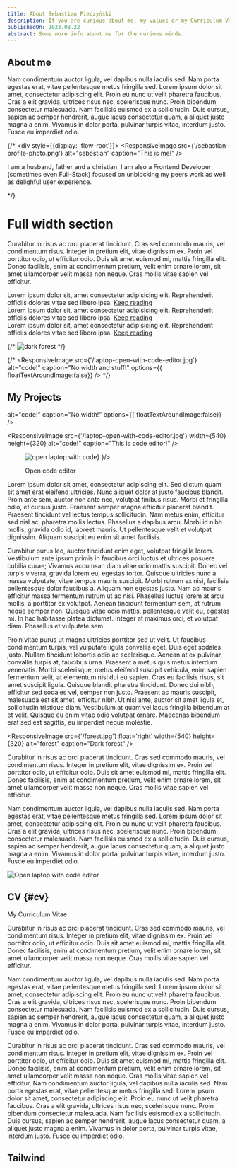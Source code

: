 ---
title: About Sebastian Pieczyński
description: If you are curious about me, my values or my Curriculum Viate (CV) / portfolio read on.
publishedOn: 2023.08.22
abstract: Some more info about me for the curious minds.
---

## About me

Nam condimentum auctor ligula, vel dapibus nulla iaculis sed. Nam porta egestas erat, vitae pellentesque metus fringilla sed. Lorem ipsum dolor sit amet, consectetur adipiscing elit. Proin eu nunc ut velit pharetra faucibus. Cras a elit gravida, ultrices risus nec, scelerisque nunc. Proin bibendum consectetur malesuada. Nam facilisis euismod ex a sollicitudin. Duis cursus, sapien ac semper hendrerit, augue lacus consectetur quam, a aliquet justo magna a enim. Vivamus in dolor porta, pulvinar turpis vitae, interdum justo. Fusce eu imperdiet odio.

{/* <div style={{display: 'flow-root'}}>
<ResponsiveImage
  src={'/sebastian-profile-photo.png'}
  alt="sebastian"
  caption="This is me!"
/>

I am a husband, father and a christian. I am also a Frontend Developer (sometimes even Full-Stack) focused on unblocking my peers work as well as delighful user experience.

</div> */}

# Full width section

Curabitur in risus ac orci placerat tincidunt. Cras sed commodo mauris, vel condimentum risus. Integer in pretium elit, vitae dignissim ex. Proin vel porttitor odio, ut efficitur odio. Duis sit amet euismod mi, mattis fringilla elit. Donec facilisis, enim at condimentum pretium, velit enim ornare lorem, sit amet ullamcorper velit massa non neque. Cras mollis vitae sapien vel efficitur.

<FullWidthSplitSection>
	<div>
			Lorem ipsum dolor sit, amet consectetur adipisicing elit.
			Reprehenderit officiis dolores vitae sed libero ipsa.
		<a href="#" className="button">
			Keep reading
		</a>
	</div>
  <div>
			Lorem ipsum dolor sit, amet consectetur adipisicing elit.
			Reprehenderit officiis dolores vitae sed libero ipsa.
		<a href="#" className="button">
			Keep reading
		</a>
	</div>
</FullWidthSplitSection>

<FullWidthSplitSection>
  <img src="/forest.jpg" alt="" />
	<div>
			Lorem ipsum dolor sit, amet consectetur adipisicing elit.
			Reprehenderit officiis dolores vitae sed libero ipsa.
		<a href="#" className="button">
			Keep reading
		</a>
	</div>
</FullWidthSplitSection>

{/* <FullWidthSplitSection className="h-52">
  <img src="/forest.jpg" alt="dark forest" />
</FullWidthSplitSection> */}

{/* <FullWidthSplitSection className="h-52">
<ResponsiveImage
  src={'/laptop-open-with-code-editor.jpg'}
  alt="code!"
  caption="No width and stuff!"
  options={{ floatTextAroundImage:false}}
/>
</FullWidthSplitSection> */}


## My Projects

<div style={{display: 'flow-root'}}>
<ResponsiveImage
  src={'/laptop-open-with-code-editor.jpg'}


  alt="code!"
  caption="No width!"
  options={{  floatTextAroundImage:false}}
/>
</div>

<ResponsiveImage
  src={'/laptop-open-with-code-editor.jpg'}
  width={540}
  height={320}
  alt="code!"
  caption="This is code editor!"
/>

<div style={{maxWidth: 'max-content', paddingBottom: '0.5em', display: 'flow-root', gap: '0.5em', borderRadius: '4px 4px 0 0',}}>
<figure style={{float: 'left', paddingRight: '1rem', width:'fit-content'}}>
  <Image src="/laptop-open-with-code-editor.jpg" width={540} height={320} alt="open laptop with code"
  style={{
    objectFit:'cover',
    margin: 0,
    padding: 0,
    border: '2px solid var(--color-gray-900)',
    borderRadius: '4px 4px 0 0',

  }
  }/>
  <figcaption style={{
    backgroundColor: 'var(--color-gray-900)',
    padding: '0.2em',
    color: 'var(--color-gray-100)'
    }}>Open code editor</figcaption>
</figure>

<p>Lorem ipsum dolor sit amet, consectetur adipiscing elit. Sed dictum quam sit amet erat eleifend ultricies. Nunc aliquet dolor at justo faucibus blandit. Proin ante sem, auctor non ante nec, volutpat finibus risus. Morbi et fringilla odio, et cursus justo. Praesent semper magna efficitur placerat blandit. Praesent tincidunt vel lectus tempus sollicitudin. Nam metus enim, efficitur sed nisl ac, pharetra mollis lectus. Phasellus a dapibus arcu. Morbi id nibh mollis, gravida odio id, laoreet mauris. Ut pellentesque velit et volutpat dignissim. Aliquam suscipit eu enim sit amet facilisis.</p>
<p>Curabitur purus leo, auctor tincidunt enim eget, volutpat fringilla lorem. Vestibulum ante ipsum primis in faucibus orci luctus et ultrices posuere cubilia curae; Vivamus accumsan diam vitae odio mattis suscipit. Donec vel turpis viverra, gravida lorem eu, egestas tortor. Quisque ultricies nunc a massa vulputate, vitae tempus mauris suscipit. Morbi rutrum ex nisi, facilisis pellentesque dolor faucibus a. Aliquam non egestas justo. Nam ac mauris efficitur massa fermentum rutrum ut ac nisi. Phasellus luctus lorem at arcu mollis, a porttitor ex volutpat. Aenean tincidunt fermentum sem, at rutrum neque semper non. Quisque vitae odio mattis, pellentesque velit eu, egestas mi. In hac habitasse platea dictumst. Integer at maximus orci, et volutpat diam. Phasellus et vulputate sem.</p>
<p>Proin vitae purus ut magna ultricies porttitor sed ut velit. Ut faucibus condimentum turpis, vel vulputate ligula convallis eget. Duis eget sodales justo. Nullam tincidunt lobortis odio ac scelerisque. Aenean at ex pulvinar, convallis turpis at, faucibus urna. Praesent a metus quis metus interdum venenatis. Morbi scelerisque, metus eleifend suscipit vehicula, enim sapien fermentum velit, at elementum nisi dui eu sapien. Cras eu facilisis risus, sit amet suscipit ligula. Quisque blandit pharetra tincidunt. Donec dui nibh, efficitur sed sodales vel, semper non justo. Praesent ac mauris suscipit, malesuada est sit amet, efficitur nibh. Ut nisi ante, auctor sit amet ligula et, sollicitudin tristique diam. Vestibulum at quam vel lacus fringilla bibendum at et velit. Quisque eu enim vitae odio volutpat ornare. Maecenas bibendum erat sed est sagittis, eu imperdiet neque molestie.</p>

<ResponsiveImage src={'/forest.jpg'} float='right' width={540} height={320} alt="forest" caption="Dark forest" />

<p>Curabitur in risus ac orci placerat tincidunt. Cras sed commodo mauris, vel condimentum risus. Integer in pretium elit, vitae dignissim ex. Proin vel porttitor odio, ut efficitur odio. Duis sit amet euismod mi, mattis fringilla elit. Donec facilisis, enim at condimentum pretium, velit enim ornare lorem, sit amet ullamcorper velit massa non neque. Cras mollis vitae sapien vel efficitur.</p>
<p>Nam condimentum auctor ligula, vel dapibus nulla iaculis sed. Nam porta egestas erat, vitae pellentesque metus fringilla sed. Lorem ipsum dolor sit amet, consectetur adipiscing elit. Proin eu nunc ut velit pharetra faucibus. Cras a elit gravida, ultrices risus nec, scelerisque nunc. Proin bibendum consectetur malesuada. Nam facilisis euismod ex a sollicitudin. Duis cursus, sapien ac semper hendrerit, augue lacus consectetur quam, a aliquet justo magna a enim. Vivamus in dolor porta, pulvinar turpis vitae, interdum justo. Fusce eu imperdiet odio.</p>
</div>


![Open laptop with code editor](/laptop-open-with-code-editor.jpg)


## CV {#cv}

My Curriculum Vitae


<p>Curabitur in risus ac orci placerat tincidunt. Cras sed commodo mauris, vel condimentum risus. Integer in pretium elit, vitae dignissim ex. Proin vel porttitor odio, ut efficitur odio. Duis sit amet euismod mi, mattis fringilla elit. Donec facilisis, enim at condimentum pretium, velit enim ornare lorem, sit amet ullamcorper velit massa non neque. Cras mollis vitae sapien vel efficitur.</p>
<p>Nam condimentum auctor ligula, vel dapibus nulla iaculis sed. Nam porta egestas erat, vitae pellentesque metus fringilla sed. Lorem ipsum dolor sit amet, consectetur adipiscing elit. Proin eu nunc ut velit pharetra faucibus. Cras a elit gravida, ultrices risus nec, scelerisque nunc. Proin bibendum consectetur malesuada. Nam facilisis euismod ex a sollicitudin. Duis cursus, sapien ac semper hendrerit, augue lacus consectetur quam, a aliquet justo magna a enim. Vivamus in dolor porta, pulvinar turpis vitae, interdum justo. Fusce eu imperdiet odio.</p>


Curabitur in risus ac orci placerat tincidunt. Cras sed commodo mauris, vel condimentum risus. Integer in pretium elit, vitae dignissim ex. Proin vel porttitor odio, ut efficitur odio. Duis sit amet euismod mi, mattis fringilla elit. Donec facilisis, enim at condimentum pretium, velit enim ornare lorem, sit amet ullamcorper velit massa non neque. Cras mollis vitae sapien vel efficitur.
Nam condimentum auctor ligula, vel dapibus nulla iaculis sed. Nam porta egestas erat, vitae pellentesque metus fringilla sed. Lorem ipsum dolor sit amet, consectetur adipiscing elit. Proin eu nunc ut velit pharetra faucibus. Cras a elit gravida, ultrices risus nec, scelerisque nunc. Proin bibendum consectetur malesuada. Nam facilisis euismod ex a sollicitudin. Duis cursus, sapien ac semper hendrerit, augue lacus consectetur quam, a aliquet justo magna a enim. Vivamus in dolor porta, pulvinar turpis vitae, interdum justo. Fusce eu imperdiet odio.

## Tailwind

<div className="bg-slate-400 w-10 h-10">

</div>
